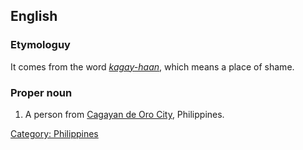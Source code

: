 ==English==

===Etymologuy===
It comes from the word ''[[kagay-haan]]'', which means a place of shame.

===Proper noun===
{{en-proper noun}}

# A person from [[w:Cagayan_De_Oro_City|Cagayan de Oro City]], Philippines. 

[[Category: Philippines]]